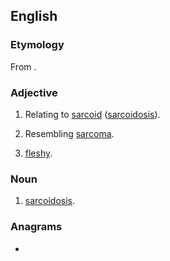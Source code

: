==English==

===Etymology===
From {{confix|en|sarco|oid}}.

===Adjective===
{{en-adj|-}}

# {{lb|en|medicine|pathology}} Relating to [[#Noun|sarcoid]] ([[sarcoidosis]]).
# {{lb|en|medicine|pathology|outdated}} Resembling [[sarcoma]].
# {{lb|en|medicine|pathology|outdated}} [[fleshy]].

===Noun===
{{en-noun}}
{{Wikipedia|sarcoidosis}}

# {{lb|en|medicine|pathology}} [[sarcoidosis]].

===Anagrams===
* {{anagrams|en|a=acdiors|arcoids|scaroid}}